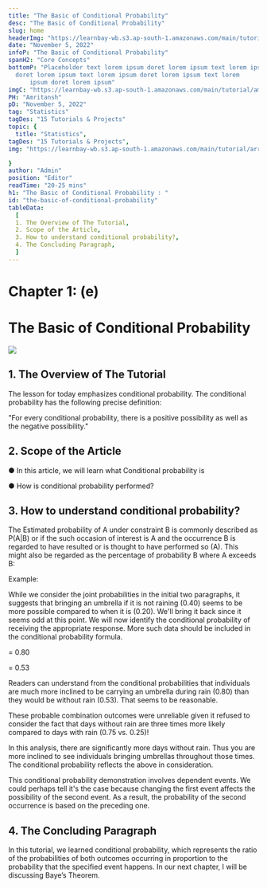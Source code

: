 ```yaml
---
title: "The Basic of Conditional Probability"
desc: "The Basic of Conditional Probability"
slug: home
headerImg: "https://learnbay-wb.s3.ap-south-1.amazonaws.com/main/tutorial/python.png"
date: "November 5, 2022"
infoP: "The Basic of Conditional Probability"
spanH2: "Core Concepts"
bottomP: "Placeholder text lorem ipsum doret lorem ipsum text lorem ipsum
  doret lorem ipsum text lorem ipsum doret lorem ipsum text lorem
      ipsum doret lorem ipsum"
imgC: "https://learnbay-wb.s3.ap-south-1.amazonaws.com/main/tutorial/amritansh.png"
PH: "Amritansh"
pD: "November 5, 2022"
tag: "Statistics"
tagDes: "15 Tutorials & Projects"
topic: {
  title: "Statistics",
tagDes: "15 Tutorials & Projects",
img: "https://learnbay-wb.s3.ap-south-1.amazonaws.com/main/tutorial/arrow.png"

}
author: "Admin"
position: "Editor"
readTime: "20-25 mins"
h1: "The Basic of Conditional Probability : "
id: "the-basic-of-conditional-probability"
tableData:
  [
  1. The Overview of The Tutorial,
  2. Scope of the Article,
  3. How to understand conditional probability?,
  4. The Concluding Paragraph,
  ]
---
```



# **Chapter 1: (e)**


# **The Basic of Conditional Probability**


 <img src="https://learnbay-wb.s3.ap-south-1.amazonaws.com/main/tutorial/statistics/The+basic+of+conditional+probability+main+banner.jpg"></img>



## 1. The Overview of The Tutorial


The lesson for today emphasizes conditional probability. The conditional probability has the following precise definition:

 "For every conditional probability, there is a positive possibility as well as the negative possibility."

 


## 2. Scope of the Article



●  	In this article, we will learn what Conditional probability is


●  	How is conditional probability performed?



## 3. How to understand conditional probability?


The  Estimated probability of A under constraint B is commonly described as P(A|B) or  if the such occasion of interest is A and the occurrence B is regarded to have resulted or is thought to have performed so (A). This might also be regarded as the percentage of probability B where A exceeds B: 


Example:

 

While we consider the joint probabilities in the initial two paragraphs, it suggests that bringing an umbrella if it is not raining (0.40) seems to be more possible compared to when it is (0.20). We'll bring it back since it seems odd at this point. We will now identify the conditional probability of receiving the appropriate response. More such data should be included in the conditional probability formula.


= 0.80


= 0.53

Readers can understand from the conditional probabilities that individuals are much more inclined to be carrying an umbrella during rain (0.80) than they would be without rain (0.53). That seems to be reasonable.

 

These probable combination outcomes were unreliable given it refused to consider the fact that days without rain are three times more likely compared to days with rain (0.75 vs. 0.25)!

In this analysis, there are significantly more days without rain. Thus you are more inclined to see individuals bringing umbrellas throughout those times. The conditional probability reflects the above in consideration.

 

This conditional probability demonstration involves dependent events. We could perhaps tell it's the case because changing the first event affects the possibility of the second event. As a result, the probability of the second occurrence is based on the preceding one.

 


## 4. The Concluding Paragraph


In this tutorial, we learned conditional probability, which represents the ratio of the probabilities of both outcomes occurring in proportion to the probability that the specified event happens. In our next chapter, I will be discussing Baye’s Theorem.


